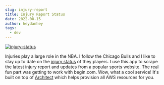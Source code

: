 ```yaml
---
slug: injury-report
title: Injury Report Status
date: 2022-08-15
author: heydanhey
tags:
  - dev
---
```


[![injury-status](/images/bulls.jpg)](https://injuries.heydanhey.com/)

Injuries play a large role in the NBA.
I follow the Chicago Bulls and I like to stay up to date on the [injury status](https://injuries.heydanhey.com/) of they players.
I use this app to scrape the latest injury report and updates from a popular sports website.
The real fun part was getting to work with begin.com. Wow, what a cool service!
It's built on top of [Architect](https://arc.codes/) which helps provision all AWS resources for you.
